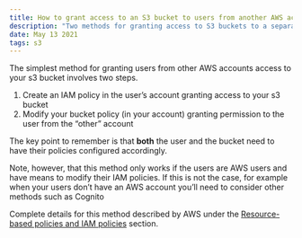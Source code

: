```yaml
---
title: How to grant access to an S3 bucket to users from another AWS account?
description: "Two methods for granting access to S3 buckets to a separate AWS account"
date: May 13 2021
tags: s3
---
```


The simplest method for granting users from other AWS accounts access to your s3 bucket involves two steps.

1. Create an IAM policy in the user’s account granting access to your s3 bucket
1. Modify your bucket policy (in your account) granting permission to the user from the “other” account

The key point to remember is that **both** the user and the bucket need to have their policies configured accordingly.

Note, however, that this method only works if the users are AWS users and have means to modify their IAM policies. If this is not the case, for example when your users don’t have an AWS account you’ll need to consider other methods such as Cognito

Complete details for this method described by AWS under the [Resource-based policies and IAM policies](https://aws.amazon.com/premiumsupport/knowledge-center/cross-account-access-s3/) section.

